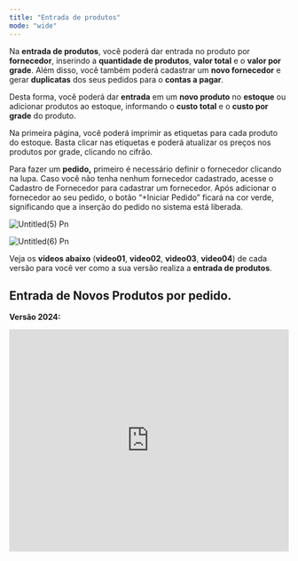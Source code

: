 ```yaml
---
title: "Entrada de produtos"
mode: "wide"
---
```


Na **entrada de produtos**, você poderá dar entrada no produto por **fornecedor**, inserindo a **quantidade de produtos**, **valor total** e o **valor por grade**. Além disso, você também poderá cadastrar um **novo fornecedor** e gerar **duplicatas** dos seus pedidos para o **contas a pagar**.

Desta forma, você poderá dar **entrada** em um **novo produto** no **estoque** ou adicionar produtos ao estoque, informando o **custo total** e o **custo por grade** do produto.

Na primeira página, você poderá imprimir as etiquetas para cada produto do estoque. Basta clicar nas etiquetas e poderá atualizar os preços nos produtos por grade, clicando no cifrão.

Para fazer um **pedido,** primeiro é necessário definir o fornecedor clicando na lupa. Caso você não tenha nenhum fornecedor cadastrado, acesse o Cadastro de Fornecedor para cadastrar um fornecedor. Após adicionar o fornecedor ao seu pedido, o botão “\+Iniciar Pedido” ficará na cor verde, significando que a inserção do pedido no sistema está liberada.

![Untitled(5) Pn](/images/Untitled\(5\).png)

![Untitled(6) Pn](/images/Untitled\(6\).png)

Veja os **vídeos abaixo** (**video01**, **video02**, **video03**, **video04**) de cada versão para você ver como a sua versão realiza a **entrada de produtos**.

## Entrada de Novos Produtos por pedido.

**Versão 2024:**

<iframe width="100%" height="400" src="https://www.youtube.com/embed/LDQb3eNypOo" title="Como realizar a entrada dos produtos?| Produtos Aguhlão Web" frameborder="0" allow="accelerometer; autoplay; clipboard-write; encrypted-media; gyroscope; picture-in-picture; web-share" referrerpolicy="strict-origin-when-cross-origin" allowfullscreen />

**Versão 2023:**

<iframe width="100%" height="400" src="https://www.youtube.com/embed/EFa5gQDJars" title="Como fazer Pedido de Produto e Adicionar os itens no estoque  Entrada | Produtos Agulhão Web" frameborder="0" allow="accelerometer; autoplay; clipboard-write; encrypted-media; gyroscope; picture-in-picture; web-share" referrerpolicy="strict-origin-when-cross-origin" allowfullscreen />

**Versão 2022:**

<iframe width="100%" height="400" src="https://www.youtube.com/embed/-BLRosJZjEw" title="Como fazer a Entrada de Produto  existente  | Produtos Agulhão Web" frameborder="0" allow="accelerometer; autoplay; clipboard-write; encrypted-media; gyroscope; picture-in-picture; web-share" referrerpolicy="strict-origin-when-cross-origin" allowfullscreen />

**Versão 2020:**

<iframe width="100%" height="400" src="https://www.youtube.com/embed/Bm2nEmsp2xs" title="Entrada de produtos - Novo produto" frameborder="0" allow="accelerometer; autoplay; clipboard-write; encrypted-media; gyroscope; picture-in-picture; web-share" referrerpolicy="strict-origin-when-cross-origin" allowfullscreen />